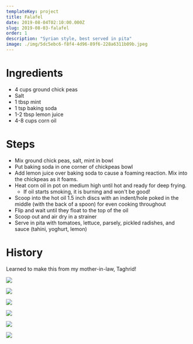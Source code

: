 ```yaml
---
templateKey: project
title: Falafel
date: 2019-08-04T02:10:00.000Z
slug: 2019-08-03-falafel
order: 1
description: "Syrian style, best served in pita"
image: ./img/5dc5ebc6-f8f4-4d96-89f6-228a6311b09b.jpeg
---
```


# Ingredients

- 4 cups ground chick peas
- Salt
- 1 tbsp mint
- 1 tsp baking soda
- 1-2 tbsp lemon juice
- 4-8 cups corn oil

# Steps

- Mix ground chick peas, salt, mint in bowl
- Put baking soda in one corner of chickpeas bowl
- Add lemon juice over baking soda to cause a foaming reaction. Mix into the chickpeas as it foams.
- Heat corn oil in pot on medium high until hot and ready for deep frying.
  - If oil starts smoking, it is burning and won't be good!
- Scoop into the hot oil 1.5 inch discs with an indent/hole poked in the middle (with the back of a spoon) for even cooking throughout
- Flip and wait until they float to the top of the oil
- Scoop out and air dry in a strainer
- Serve in pita with tomatoes, lettuce, parsely, pickled radishes, and sauce (tahini, yoghurt, lemon)

# History

Learned to make this from my mother-in-law, Taghrid!

![](/img/falafel-img_7319.jpg)

![](/img/falafel-img_7328.jpg)

![](/img/falafel-img_7325.jpg)

![](/img/falafel-img_7324.jpg)

![](/img/falafel-img_7327.jpg)

![](/img/falafel-img_7330.jpg)
